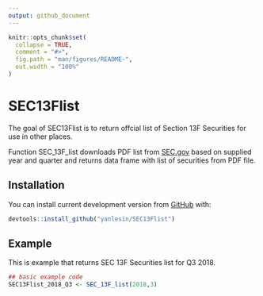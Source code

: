 ```yaml
---
output: github_document
---
```


<!-- README.md is generated from README.Rmd. Please edit that file -->

```r
knitr::opts_chunk$set(
  collapse = TRUE,
  comment = "#>",
  fig.path = "man/figures/README-",
  out.width = "100%"
)
```
# SEC13Flist

The goal of SEC13Flist is to return offcial list of Section 13F Securities for use in other places.

Function SEC_13F_list downloads PDF list from [SEC.gov](https://www.sec.gov/divisions/investment/13flists.htm) based on supplied year and quarter and returns data frame with list of securities from PDF file.

## Installation

You can install current development version from [GitHub](https://github.com/yanlesin/SEC13Flist) with:

```R
devtools::install_github("yanlesin/SEC13Flist")
```

## Example

This is example that returns SEC 13F Securities list for Q3 2018.

```r
## basic example code
SEC13Flist_2018_Q3 <- SEC_13F_list(2018,3)
```
